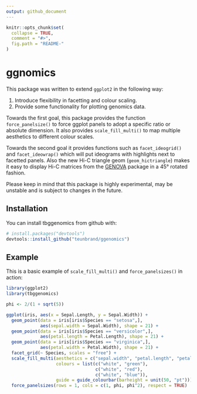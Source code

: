 ```yaml
---
output: github_document
---
```


<!-- README.md is generated from README.Rmd. Please edit that file -->

```r
knitr::opts_chunk$set(
  collapse = TRUE,
  comment = "#>",
  fig.path = "README-"
)
```

# ggnomics

This package was written to extend `ggplot2` in the following way:

1. Introduce flexibility in facetting and colour scaling.
2. Provide some functionality for plotting genomics data.

Towards the first goal, this package provides the function `force_panelsize()` to force ggplot panels to adopt a specific ratio or absolute dimension. It also provides `scale_fill_multi()` to map multiple aesthetics to different colour scales.

Towards the second goal it provides functions such as `facet_ideogrid()` and `facet_ideowrap()` which will put ideograms with highlights next to facetted panels. Also the new Hi-C triangle geom (`geom_hictriangle`) makes it easy to display Hi-C matrices from the [GENOVA](https://github.com/robinweide/GENOVA) package in a 45&deg; rotated fashion.

Please keep in mind that this package is highly experimental, may be unstable and is subject to changes in the future.

## Installation

You can install tbggenomics from github with:

```r
# install.packages("devtools")
devtools::install_github("teunbrand/ggenomics")
```

## Example

This is a basic example of `scale_fill_multi()` and `force_panelsizes()` in action:

```r
library(ggplot2)
library(tbggenomics)

phi <- 2/(1 + sqrt(5))

ggplot(iris, aes(x = Sepal.Length, y = Sepal.Width)) +
  geom_point(data = iris[iris$Species == "setosa",],     
             aes(sepal.width = Sepal.Width), shape = 21) +
  geom_point(data = iris[iris$Species == "versicolor",], 
             aes(petal.length = Petal.Length), shape = 21) +
  geom_point(data = iris[iris$Species == "virginica",],  
             aes(petal.width = Petal.Width), shape = 21) +
  facet_grid(~ Species, scales = "free") +
  scale_fill_multi(aesthetics = c("sepal.width", "petal.length", "petal.width"),
                   colours = list(c("white", "green"),
                                  c("white", "red"),
                                  c("white", "blue")),
                   guide = guide_colourbar(barheight = unit(50, "pt"))) +
  force_panelsizes(rows = 1, cols = c(1, phi, phi^2), respect = TRUE)
```
